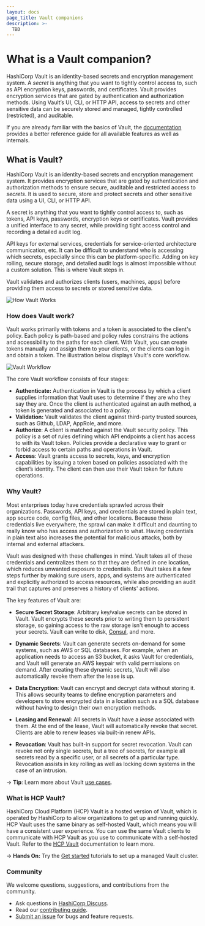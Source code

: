 ```yaml
---
layout: docs
page_title: Vault companions
description: >-
  TBD
---
```


# What is a Vault companion?

HashiCorp Vault is an identity-based secrets and encryption management system. A _secret_ is anything that you want to tightly control access to, such as API encryption keys, passwords, and certificates. Vault provides encryption services that are gated by authentication and authorization methods. Using Vault’s UI, CLI, or HTTP API, access to secrets and other sensitive data can be securely stored and managed, tightly controlled (restricted), and auditable.

If you are already familiar with the basics of Vault, the
[documentation](/vault/docs) provides a better reference guide for all
available features as well as internals.

## What is Vault?

HashiCorp Vault is an identity-based secrets and encryption management system.
It provides encryption services that are gated by authentication and authorization 
methods to ensure secure, auditable and restricted access to _secrets_. 
It is used to secure, store and protect secrets and other sensitive data using a UI, CLI, or HTTP API.

A secret is anything that you
want to tightly control access to, such as tokens, API keys, passwords, encryption keys or certificates.
Vault provides a unified interface to any secret, while providing tight access
control and recording a detailed audit log.

API keys for external services, credentials for service-oriented architecture
communication, etc. It can be difficult to understand who is accessing which secrets, especially since this can be platform-specific. Adding on key rolling, secure storage, and
detailed audit logs is almost impossible without a custom solution. This is
where Vault steps in.

Vault validates and authorizes clients (users, machines, apps) before providing them access to secrets or stored sensitive data.

![How Vault Works](/img/how-vault-works.png)

### How does Vault work?

Vault works primarily with tokens and a token is associated to the client's policy. Each policy is path-based and policy rules constrains the actions and accessibility to the paths for each client. With Vault, you can create tokens manually and assign them to your clients, or the clients can log in and obtain a token. The illustration below displays Vault's core workflow.

![Vault Workflow](/img/vault-workflow-diagram1.png)

 The core Vault workflow consists of four stages:

* **Authenticate:** Authentication in Vault is the process by which a client supplies information that Vault uses to determine if they are who they say they are. Once the client is authenticated against an auth method, a token is generated and associated to a policy.
* **Validation:** Vault validates the client against third-party trusted sources, such as Github, LDAP, AppRole, and more.
* **Authorize**: A client is matched against the Vault security policy.  This policy is a set of rules defining which API endpoints a client has access to with its Vault token. Policies provide a declarative way to grant or forbid access to certain paths and operations in Vault.
* **Access**: Vault grants access to secrets, keys, and encryption capabilities by issuing a token based on policies associated with the client’s identity. The client can then use their Vault token for future operations.

### Why Vault?

Most enterprises today have credentials sprawled across their organizations. Passwords, API keys, and credentials are stored in plain text, app source code, config files, and other locations. Because these credentials live everywhere, the sprawl can make it difficult and daunting to really know who has access and authorization to what. Having credentials in plain text also increases the potential for malicious attacks, both by internal and external attackers.

Vault was designed with these challenges in mind. Vault takes all of these credentials and centralizes them so that they are defined in one location, which reduces unwanted exposure to credentials. But Vault takes it a few steps further by making sure users, apps, and systems are authenticated and explicitly authorized to access resources, while also providing an audit trail that captures and preserves a history of clients' actions.

The key features of Vault are:

- **Secure Secret Storage**: Arbitrary key/value secrets can be stored
  in Vault. Vault encrypts these secrets prior to writing them to persistent
  storage, so gaining access to the raw storage isn't enough to access
  your secrets. Vault can write to disk, [Consul](https://www.consul.io/),
  and more.

- **Dynamic Secrets**: Vault can generate secrets on-demand for some
  systems, such as AWS or SQL databases. For example, when an application
  needs to access an S3 bucket, it asks Vault for credentials, and Vault
  will generate an AWS keypair with valid permissions on demand. After
  creating these dynamic secrets, Vault will also automatically revoke them
  after the lease is up.

- **Data Encryption**: Vault can encrypt and decrypt data without storing
  it. This allows security teams to define encryption parameters and
  developers to store encrypted data in a location such as a SQL database
  without having to design their own encryption methods.

- **Leasing and Renewal**: All secrets in Vault have a _lease_ associated
  with them. At the end of the lease, Vault will automatically revoke that
  secret. Clients are able to renew leases via built-in renew APIs.

- **Revocation**: Vault has built-in support for secret revocation. Vault
  can revoke not only single secrets, but a tree of secrets, for example
  all secrets read by a specific user, or all secrets of a particular type.
  Revocation assists in key rolling as well as locking down systems in the
  case of an intrusion.

-> **Tip**: Learn more about Vault [use cases](/vault/docs/use-cases).

### What is HCP Vault?

HashiCorp Cloud Platform (HCP) Vault is a hosted version of Vault, which is operated by HashiCorp to allow organizations to get up and running quickly. HCP Vault uses the same binary as self-hosted Vault, which means you will have a consistent user experience. You can use the same Vault clients to communicate with HCP Vault as you use to communicate with a self-hosted Vault. Refer to the [HCP Vault](/hcp/docs/vault) documentation to learn more.

-> **Hands On:** Try the [Get started](/vault/tutorials/cloud) tutorials to set up a managed Vault cluster.

### Community

We welcome questions, suggestions, and contributions from the community.

* Ask questions in [HashiCorp Discuss](https://discuss.hashicorp.com/c/vault/30).
* Read our [contributing guide](https://github.com/hashicorp/vault/blob/main/CONTRIBUTING.md).
* [Submit an issue](https://github.com/hashicorp/vault/issues/new/choose) for bugs and feature requests.

